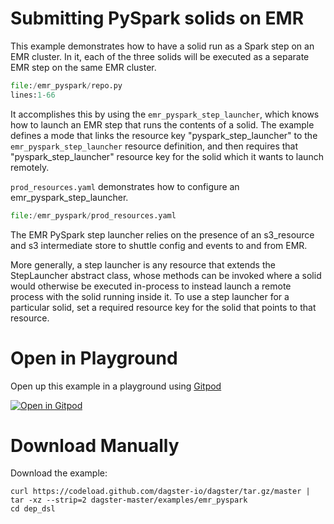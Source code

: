 # Submitting PySpark solids on EMR

This example demonstrates how to have a solid run as a Spark step on an EMR cluster.  In it, each
of the three solids will be executed as a separate EMR step on the same EMR cluster.

```python literalinclude caption=repo.py
file:/emr_pyspark/repo.py
lines:1-66
```

It accomplishes this by using the `emr_pyspark_step_launcher`, which knows how to launch an EMR step
that runs the contents of a solid.  The example defines a mode that links the resource key
"pyspark_step_launcher" to the `emr_pyspark_step_launcher` resource definition, and then requires
that "pyspark_step_launcher" resource key for the solid which it wants to launch remotely.

`prod_resources.yaml` demonstrates how to configure an emr_pyspark_step_launcher.

```python literalinclude caption=prod_resources.yaml
file:/emr_pyspark/prod_resources.yaml
```

The EMR PySpark step launcher relies on the presence of an s3_resource and s3 intermediate store to
shuttle config and events to and from EMR.

More generally, a step launcher is any resource that extends the StepLauncher abstract class,
whose methods can be invoked where a solid would otherwise be executed in-process to instead launch
a remote process with the solid running inside it.  To use a step launcher for a particular solid,
set a required resource key for the solid that points to that resource.


# Open in Playground

Open up this example in a playground using [Gitpod](https://gitpod.io)

[![Open in Gitpod](https://gitpod.io/button/open-in-gitpod.svg)](https://gitpod.io/#EXAMPLE=emr_pyspark/https://github.com/dagster-io/dagster)

# Download Manually

Download the example:

```
curl https://codeload.github.com/dagster-io/dagster/tar.gz/master | tar -xz --strip=2 dagster-master/examples/emr_pyspark
cd dep_dsl
```
